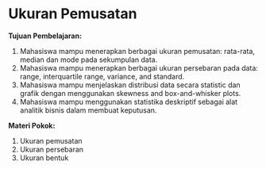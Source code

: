 # Ukuran Pemusatan

**Tujuan Pembelajaran:**

1.	Mahasiswa mampu menerapkan berbagai ukuran pemusatan: rata-rata, median dan mode pada sekumpulan data. 
2.	Mahasiswa mampu menerapkan berbagai ukuran persebaran pada data: range, interquartile range, variance, and standard.
3.	Mahasiswa mampu menjelaskan distribusi data secara statistic dan grafik dengan menggunakan skewness and box-and-whisker plots.
4.	Mahasiswa  mampu menggunakan statistika deskriptif sebagai alat analitik bisnis dalam membuat keputusan.

**Materi Pokok:**

1. Ukuran pemusatan
2. Ukuran persebaran
3. Ukuran bentuk


